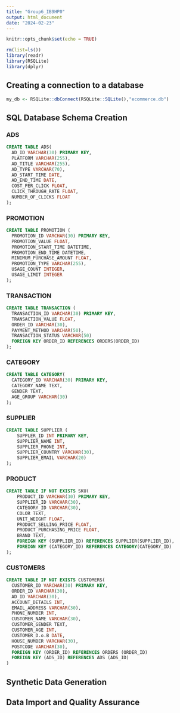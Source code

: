 ```yaml
---
title: "Group6_IB9HP0"
output: html_document
date: "2024-02-23"
---
```


```r
knitr::opts_chunk$set(echo = TRUE)

rm(list=ls())
library(readr)
library(RSQLite)
library(dplyr)
```
## Creating a connection to a database

```r
my_db <- RSQLite::dbConnect(RSQLite::SQLite(),"ecommerce.db")
```


## SQL Database Schema Creation

### ADS
```sql
CREATE TABLE ADS(
  AD_ID VARCHAR(30) PRIMARY KEY,
  PLATFORM VARCHAR(255),
  AD_TITLE VARCHAR(255),
  AD_TYPE VARCHAR(70),
  AD_START_TIME DATE,
  AD_END_TIME DATE,
  COST_PER_CLICK FLOAT,
  CLICK_THROUGH_RATE FLOAT,
  NUMBER_OF_CLICKS FLOAT
);
```

### PROMOTION
```sql
CREATE TABLE PROMOTION (
  PROMOTION_ID VARCHAR(30) PRIMARY KEY,
  PROMOTION_VALUE FLOAT,
  PROMOTION_START_TIME DATETIME,
  PROMOTION_END_TIME DATETIME,
  MINIMUM_PURCHASE_AMOUNT FLOAT,
  PROMOTION_TYPE VARCHAR(255),
  USAGE_COUNT INTEGER,
  USAGE_LIMIT INTEGER
);
```

### TRANSACTION
```sql
CREATE TABLE TRANSACTION (
  TRANSACTION_ID VARCHAR(30) PRIMARY KEY,
  TRANSACTION_VALUE FLOAT,
  ORDER_ID VARCHAR(30),
  PAYMENT_METHOD VARCHAR(50),
  TRANSACTION_STATUS VARCHAR(50)
  FOREIGN KEY ORDER_ID REFERENCES ORDERS(ORDER_ID)
);
```


### CATEGORY
```sql
CREATE TABLE CATEGORY(
  CATEGORY_ID VARCHAR(30) PRIMARY KEY,
  CATEGORY_NAME TEXT,
  GENDER TEXT,
  AGE_GROUP VARCHAR(30)
);
```


### SUPPLIER
```sql
CREATE TABLE SUPPLIER (
    SUPPLER_ID INT PRIMARY KEY,
    SUPPLIER_NAME INT,
    SUPPLIER_PHONE INT,
    SUPPLIER_COUNTRY VARCHAR(30),
    SUPPLIER_EMAIL VARCHAR(20)
);

```



### PRODUCT
```sql
CREATE TABLE IF NOT EXISTS SKU(
    PRODUCT_ID VARCHAR(30) PRIMARY KEY,
    SUPPLIER_ID VARCHAR(30),
    CATEGORY_ID VARCHAR(30),
    COLOR TEXT,
    UNIT_WEIGHT FLOAT,
    PRODUCT_SELLING_PRICE FLOAT,
    PRODUCT_PURCHASING_PRICE FLOAT,
    BRAND TEXT,
    FOREIGN KEY (SUPPLIER_ID) REFERENCES SUPPLIER(SUPPLIER_ID),
    FOREIGN KEY (CATEGORY_ID) REFERENCES CATEGORY(CATEGORY_ID)
);
```


### CUSTOMERS
```sql
CREATE TABLE IF NOT EXISTS CUSTOMERS(
  CUSTOMER_ID VARCHAR(30) PRIMARY KEY,
  ORDER_ID VARCHAR(30),
  AD_ID VARCHAR(30),
  ACCOUNT_DETAILS INT,
  EMAIL_ADDRESS VARCHAR(30),
  PHONE_NUMBER INT,
  CUSTOMER_NAME VARCHAR(30),
  CUSTOMER_GENDER TEXT,
  CUSTOMER_AGE INT,
  CUSTOMER_D.o.B DATE,
  HOUSE_NUMBER VARCHAR(30),
  POSTCODE VARCHAR(30),
  FOREIGN KEY (ORDER_ID) REFERENCES ORDERS (ORDER_ID)
  FOREIGN KEY (ADS_ID) REFERENCES ADS (ADS_ID)
)


```



## Synthetic Data Generation

## Data Import and Quality Assurance

